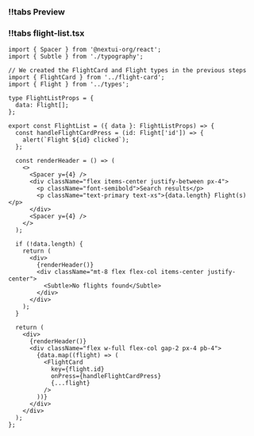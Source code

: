 
<CodeWithTabs sectionName="flight-list">

### !!tabs Preview

<FlightListPreview/>

### !!tabs flight-list.tsx

```tsx
import { Spacer } from '@nextui-org/react';
import { Subtle } from './typography';

// We created the FlightCard and Flight types in the previous steps
import { FlightCard } from '../flight-card';
import { Flight } from '../types';

type FlightListProps = {
  data: Flight[];
};

export const FlightList = ({ data }: FlightListProps) => {
  const handleFlightCardPress = (id: Flight['id']) => {
    alert(`Flight ${id} clicked`);
  };

  const renderHeader = () => (
    <>
      <Spacer y={4} />
      <div className="flex items-center justify-between px-4">
        <p className="font-semibold">Search results</p>
        <p className="text-primary text-xs">{data.length} Flight(s)</p>
      </div>
      <Spacer y={4} />
    </>
  );

  if (!data.length) {
    return (
      <div>
        {renderHeader()}
        <div className="mt-8 flex flex-col items-center justify-center">
          <Subtle>No flights found</Subtle>
        </div>
      </div>
    );
  }

  return (
    <div>
      {renderHeader()}
      <div className="flex w-full flex-col gap-2 px-4 pb-4">
        {data.map((flight) => (
          <FlightCard
            key={flight.id}
            onPress={handleFlightCardPress}
            {...flight}
          />
        ))}
      </div>
    </div>
  );
};

```

</CodeWithTabs>

